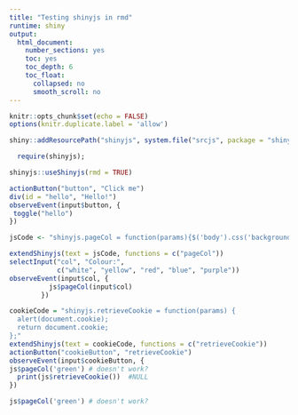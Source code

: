 ```yaml
---
title: "Testing shinyjs in rmd"
runtime: shiny
output:
  html_document:
    number_sections: yes
    toc: yes
    toc_depth: 6
    toc_float:
      collapsed: no
      smooth_scroll: no
---
```



```r

knitr::opts_chunk$set(echo = FALSE)
options(knitr.duplicate.label = 'allow')
```
```r
shiny::addResourcePath("shinyjs", system.file("srcjs", package = "shinyjs"))
```
```r
  require(shinyjs);

shinyjs::useShinyjs(rmd = TRUE)
```


```r
actionButton("button", "Click me")
div(id = "hello", "Hello!")
observeEvent(input$button, {
 toggle("hello")
})
```

```r
jsCode <- "shinyjs.pageCol = function(params){$('body').css('background', params);}"

extendShinyjs(text = jsCode, functions = c("pageCol"))
selectInput("col", "Colour:",
            c("white", "yellow", "red", "blue", "purple"))
observeEvent(input$col, {
          js$pageCol(input$col)
        })

cookieCode = "shinyjs.retrieveCookie = function(params) {
  alert(document.cookie);
  return document.cookie;
};"
extendShinyjs(text = cookieCode, functions = c("retrieveCookie"))
actionButton("cookieButton", "retrieveCookie")
observeEvent(input$cookieButton, {
js$pageCol('green') # doesn't work?
  print(js$retrieveCookie())  #NULL
})

```

```r
js$pageCol('green') # doesn't work?
```

